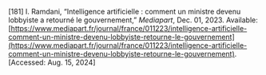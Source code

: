 \[181\]	I. Ramdani, “Intelligence artificielle : comment un ministre devenu lobbyiste a retourné le gouvernement,” *Mediapart*, Dec. 01, 2023\. Available: [https://www.mediapart.fr/journal/france/011223/intelligence-artificielle-comment-un-ministre-devenu-lobbyiste-retourne-le-gouvernement](https://www.mediapart.fr/journal/france/011223/intelligence-artificielle-comment-un-ministre-devenu-lobbyiste-retourne-le-gouvernement). \[Accessed: Aug. 15, 2024\]